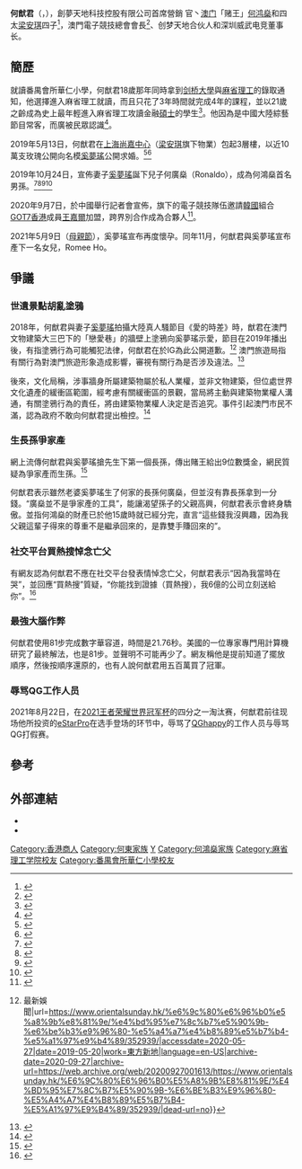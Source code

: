 {{Infobox person
| name = 何猷君
| parents = [[何鸿燊|何鸿燊]]（父）<br>[[梁安琪_(澳門)|梁安琪]]（母）
| birth_date = {{birth date and age|1995|1|12|df=y}}
| birth_place = {{MAC-1951}}
| nationality = {{CNMO}}<br>{{CNHK}}
| alma_mater = [[麻省理工學院|麻省理工學院]]
| relatives = [[何超盈|何超盈]]（姐）<br>[[何猷邦|何猷邦]]（兄）<br>[[何猷亨|何猷亨]]（兄）<br>[[何超欣|何超欣]]（妹）
| net_worth = 
| 配偶 = {{marriage|[[奚梦瑶|奚梦瑶]]|2019年}}
| 兒女 = 子：何廣燊<br>女：Romee
| 身高 = {{height|ft=5|in=5}}
}}

'''何猷君'''（{{lang-pt|Mario Ho}}，{{bd|1995年|1月12日}}），創夢天地科技控股有限公司首席營銷
官丶[[澳门|澳门]]「赌王」[[何鸿燊|何鸿燊]]和四太[[梁安琪_(澳門)|梁安琪]]四子<ref>{{cite news |title=名人：何猷君使大咗帶奚夢瑤見家長 |url=http://hk.on.cc/hk/bkn/cnt/entertainment/20180309/bkn-20180309130133517-0309_00862_001.html |agency=東網 |date=2018-03-09 |accessdate=2018-08-04 |archive-date=2019-05-15 |archive-url=https://web.archive.org/web/20190515104809/https://hk.on.cc/hk/bkn/cnt/entertainment/20180309/bkn-20180309130133517-0309_00862_001.html |dead-url=no }}</ref>，澳門電子競技總會會長<ref>{{cite news|title=譚司：政府支持電競運動發展|url=https://www.cyberctm.com/zh_TW/news/detail/2246371#.W2WVYdIzZPY|agency=澳門日報|date=2018-05-02|accessdate=2018-08-04|archive-date=2019-05-13|archive-url=https://web.archive.org/web/20190513121909/https://www.cyberctm.com/zh_TW/news/detail/2246371#.W2WVYdIzZPY|dead-url=no}}</ref>、创梦天地合伙人和深圳威武电竞董事长。

==簡歷==
就讀番禺會所華仁小學，何猷君18歲那年同時拿到[[剑桥大學|剑桥大學]]與[[麻省理工|麻省理工]]的錄取通知，他選擇進入麻省理工就讀，而且只花了3年時間就完成4年的課程，並以21歲之齡成為史上最年輕進入麻省理工攻讀金融[[碩士|碩士]]的學生<ref>{{cite web|url=http://news.ltn.com.tw/news/world/breakingnews/2019739|title=地表最強人生勝利組！賭王兒子何猷君6大事蹟讓網友都跪了|publisher=[[自由時報|自由時報]]|date=2017年3月30日|accessdate=2018年8月14日|archive-date=2020年10月24日|archive-url=https://web.archive.org/web/20201024091301/https://news.ltn.com.tw/news/world/breakingnews/2019739|dead-url=no}}</ref>。他因為是中國大陸綜藝節目常客，而廣被民眾認識<ref>{{cite web|url=https://www.hk01.com/%E5%A8%9B%E6%A8%82/146587/-%E6%9C%80%E5%BC%B7%E5%A4%A7%E8%85%A6-%E4%BD%95%E7%8C%B7%E5%90%9B%E8%AE%8A%E7%B6%9C%E8%97%9D%E7%8E%8B-%E7%87%83%E7%87%92%E5%90%A7%E5%A4%A7%E8%85%A6-%E5%8F%88%E7%8F%BE%E8%BA%AB%E6%8C%91%E6%88%B0%E5%B0%96%E5%AD%90|title=【最強大腦】何猷君變綜藝王　《燃燒吧大腦》又現身挑戰尖子|publisher=[[香港01|香港01]]|date=2018年1月4日}}</ref>。

2019年5月13日，何猷君在[[上海|上海]][[尚嘉中心|尚嘉中心]]（[[梁安琪_(澳門)|梁安琪]]旗下物業）包起3層樓，以近10萬支玫瑰公開向名模[[奚夢瑤|奚夢瑤]]公開求婚。<ref>{{Cite news |url=https://orientaldaily.on.cc/cnt/entertainment/20190514/00282_001.html |title=何猷君商場求婚 凸肚奚夢瑤喊住Say Yes |date=2019-05-14 |work=東方日報 |accessdate=2019-05-14 |archive-date=2019-05-14 |archive-url=https://web.archive.org/web/20190514000813/https://orientaldaily.on.cc/cnt/entertainment/20190514/00282_001.html |dead-url=no }}</ref><ref>{{cite news |url=https://today.line.me/hk/pc/article/網民踢爆賭王兒子99099玫瑰向超模女友求婚！何猷君微博：被你們全劇透-KyvMQr |title=網民踢爆賭王兒子99099玫瑰向超模女友求婚！何猷君微博：被你們全劇透|date=2019-05-13|work=娛樂 on LINE}}</ref>

2019年10月24日，宣佈妻子[[奚梦瑶|奚夢瑤]]誕下兒子何廣燊（Ronaldo），成為何鴻燊首名男孫。<ref>{{cite news|url=https://orientaldaily.on.cc/cnt/entertainment/20191025/00282_001.html|title=猷君一索得男取名何廣燊 延續賭王傳奇|date=2019-10-25|work=[[東方日報_(香港)|東方日報]]|accessdate=2019-10-29|archive-date=2019-10-28|archive-url=https://web.archive.org/web/20191028202103/https://orientaldaily.on.cc/cnt/entertainment/20191025/00282_001.html|dead-url=no}}</ref><ref>{{cite news|url=https://hk.entertainment.appledaily.com/enews/realtime/article/20191024/60190813|title=【賭王首個男孫】奚夢瑤順利生B 猷君稱囝囝叫何廣燊：望他像爺爺做傳奇人物|date=2019-10-24|work=[[蘋果日報_(香港)|蘋果日報]]|accessdate=2019-10-29|archive-date=2019-10-24|archive-url=https://web.archive.org/web/20191024100531/https://hk.entertainment.appledaily.com/enews/realtime/article/20191024/60190813|dead-url=no}}</ref><ref>{{cite web|title=賭王何鴻燊首個男孫出世 何猷君：他有長孫了！|url=https://www.mpweekly.com/entertainment/focus/local/20191024-172039|accessdate=2019-11-08|date=2019-10-24|work=明周娛樂|language=en-US|archive-date=2020-08-04|archive-url=https://web.archive.org/web/20200804204749/https://www.mpweekly.com/entertainment/focus/local/20191024-172039|dead-url=no}}</ref><ref>{{cite news|url=https://hk.on.cc/hk/bkn/cnt/entertainment/20200526/bkn-20200526132746399-0526_00862_001.html|title=猷君極速完成「兩大任務」 　圓何鴻燊抱男孫夢|date=2020-05-26|work=東方日報|accessdate=2020-05-26|archive-date=2020-08-04|archive-url=https://web.archive.org/web/20200804210858/https://hk.on.cc/hk/bkn/cnt/entertainment/20200526/bkn-20200526132746399-0526_00862_001.html|dead-url=no}}</ref>

2020年9月7日，於中國舉行記者會宣佈，旗下的電子競技隊伍邀請[[韓國|韓國]]組合[[GOT7|GOT7]][[香港|香港]]成員[[王嘉爾|王嘉爾]]加盟，跨界別合作成為合夥人<ref>{{cite news|title=GOT7 Jackson加盟何猷君電競隊 自揭有心卻無實力|url=https://hk.appledaily.com/entertainment/20200907/3UR5JDXK4VAI5BRSHKU2HDE3FM/|accessdate=2020-09-08|work=蘋果日報|date=2020-09-07}}{{Dead link}}</ref>。

2021年5月9日（[[母親節|母親節]]），奚夢瑤宣布再度懷孕。同年11月，何猷君與奚夢瑤宣布產下一名女兒，Romee Ho。

== 爭議 ==

=== 世遺景點胡亂塗鴉 ===
2018年，何猷君與妻子[[奚梦瑶|奚夢瑤]]拍攝大陸真人騷節目《愛的時差》時，猷君在澳門文物建築大三巴下的「戀愛巷」的牆壁上塗鴉向奚夢瑤示愛，節目在2019年播出後，有指塗鴉行為可能觸犯法律，何猷君在於IG為此公開道歉。<ref>{{Cite web|title=澳門大三巴塗鴉示愛公開道歉 何猷君：願配合調查承擔法律責任！ {{!}} 最新娛聞|url=https://www.orientalsunday.hk/%e6%9c%80%e6%96%b0%e5%a8%9b%e8%81%9e/%e4%bd%95%e7%8c%b7%e5%90%9b-%e6%be%b3%e9%96%80-%e5%a4%a7%e4%b8%89%e5%b7%b4-%e5%a1%97%e9%b4%89/352939/|accessdate=2020-05-27|date=2019-05-20|work=東方新地|language=en-US|archive-date=2020-09-27|archive-url=https://web.archive.org/web/20200927001613/https://www.orientalsunday.hk/%E6%9C%80%E6%96%B0%E5%A8%9B%E8%81%9E/%E4%BD%95%E7%8C%B7%E5%90%9B-%E6%BE%B3%E9%96%80-%E5%A4%A7%E4%B8%89%E5%B7%B4-%E5%A1%97%E9%B4%89/352939/|dead-url=no}}</ref> 澳門旅遊局指有關行為對澳門旅遊形象造成影響，審視有關行為是否涉及違法。<ref>{{Cite web|title=何猷君大三巴下戀愛巷塗鴉示愛涉破壞世遺 澳門官員斥影響旅遊形象|url=https://hk.news.appledaily.com/local/realtime/article/20190520/59619461|accessdate=2020-05-27|work=Apple Daily 蘋果日報}}</ref>

後來，文化局稱，涉事牆身所屬建築物屬於私人業權，並非文物建築，但位處世界文化遺產的緩衝區範圍，經考慮有關緩衝區的景觀，當局將主動與建築物業權人溝通，有關塗鴉行為的責任，將由建築物業權人決定是否追究。事件引起澳門市民不滿，認為政府不敢向何猷君提出檢控。<ref>{{Cite web|title=何猷君涉世遺城區內塗鴉 到底有冇部門管？ 文化局：不屬文物建築 要業權人決定是否追究｜論盡媒體 AAMacau|url=https://aamacau.com/2019/05/20/%e4%bd%95%e7%8c%b7%e5%90%9b%e6%b6%89%e4%b8%96%e9%81%ba%e5%9f%8e%e5%8d%80%e5%85%a7%e5%a1%97%e9%b4%89%e3%80%80%e5%88%b0%e5%ba%95%e6%9c%89%e5%86%87%e9%83%a8%e9%96%80%e7%ae%a1%ef%bc%9f-%e6%96%87%e5%8c%96/|accessdate=2020-05-27|work=論盡媒體 AllAboutMacau Media}}</ref>

=== 生長孫爭家產 ===
網上流傳何猷君與奚夢瑤搶先生下第一個長孫，傳出賭王給出9位數獎金，網民質疑為爭家產而生孫。<ref>{{Cite web|title=替何鴻燊生長孫 奚夢瑤喜獲19億房|url=https://tw.news.yahoo.com/%E6%9B%BF%E4%BD%95%E9%B4%BB%E7%87%8A%E7%94%9F%E9%95%B7%E5%AD%AB-%E5%A5%9A%E5%A4%A2%E7%91%A4%E5%96%9C%E7%8D%B219%E5%84%84%E6%88%BF-072005084.html|accessdate=2020-05-29|work=tw.news.yahoo.com|language=zh-TW}}</ref>

何猷君表示雖然老婆奚夢瑤生了何家的長孫何廣燊，但並沒有靠長孫拿到一分錢。“廣燊並不是爭家產的工具”，能讓渴望孫子的父親高興，何猷君表示會終身驕傲。並指何鴻燊的財產已於他15歲時就已經分完，直言“這些錢我沒興趣，因為我父親這輩子得來的尊重不是繼承回來的，是靠雙手賺回來的”。

=== 社交平台買熱搜悼念亡父 ===
有網友認為何猷君不應在社交平台發表情悼念亡父，何猷君表示“因為我當時在哭”，並回應“買熱搜”質疑，“你能找到證據（買熱搜），我6億的公司立刻送給你”。<ref>{{Cite web|title=何猷君發長文回應系列爭議：不能被欺負|url=http://www.modaily.cn/amucsite/web/index.html#/detail/9741480|accessdate=2020-05-29|author=|date=|format=|work=www.modaily.cn|publisher=|language=|archive-date=2020-09-10|archive-url=https://web.archive.org/web/20200910135738/http://www.modaily.cn/amucsite/web/index.html#/detail/9741480|dead-url=no}}</ref>

=== 最強大腦作弊 ===
何猷君使用81步完成數字華容道，時間是21.76秒。美國的一位專家專門用計算機研究了最終解法，也是81步。並聲明不可能再少了。網友稱他是提前知道了擺放順序，然後按順序還原的，也有人說何猷君用五百萬買了冠軍。

=== 辱骂QG工作人员 ===
2021年8月22日，在[[2021年王者荣耀世界冠军杯|2021王者荣耀世界冠军杯]]的四分之一淘汰赛，何猷君前往现场他所投资的[[EStar电子竞技俱乐部|eStarPro]]在选手登场的环节中，辱骂了[[QGhappy|QGhappy]]的工作人员与辱骂QG打假赛。

==參考==
{{reflist}}
[[Category:香港商人|Category:香港商人]]

==外部連結==
*{{instagram|momomarioho}}
*{{weibo|3820754851}}

{{爸爸去哪儿}}

{{DEFAULTSORT: Ho, Mario}}
[[Category:何東家族|Category:何東家族]]
[[Category:何姓|Y]]
[[Category:何鴻燊家族|Category:何鴻燊家族]]
[[Category:麻省理工学院校友|Category:麻省理工学院校友]]
[[Category:番禺會所華仁小學校友|Category:番禺會所華仁小學校友]]
